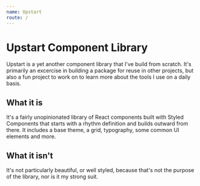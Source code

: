 ```yaml
---
name: Upstart
route: /
---
```



# Upstart Component Library

Upstart is a yet another component library that I've build from scratch. It's primarily
an excercise in building a package for reuse in other projects, but also a fun
project to work on to learn more about the tools I use on a daily basis.

## What it is

It's a fairly unopinionated library of React components built with Styled Components
that starts with a rhythm definition and builds outward from there. It includes
a base theme, a grid, typography, some common UI elements and more.

## What it isn't

It's not particularly beautiful, or well styled, because that's not the purpose of the library,
nor is it my strong suit.